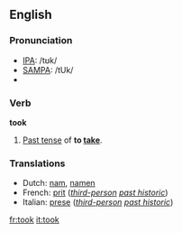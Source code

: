 ==English==

{{rank|left|part|off|160|took|nothing|God|three}}

=== Pronunciation ===
*[[IPA]]: /tʊk/
*[[SAMPA]]: /tUk/
*{{audio|en-us-took.ogg|Audio (US)}}

=== Verb ===
'''took'''
#[[Past tense]] of '''to [[take]]'''.

=== Translations ===
*Dutch: [[nam]], [[namen]]
*French: [[prit]] (''[[third-person]] [[past historic]]'')
*Italian: [[prese]] (''[[third-person]] [[past historic]]'')

[[fr:took]]
[[it:took]]